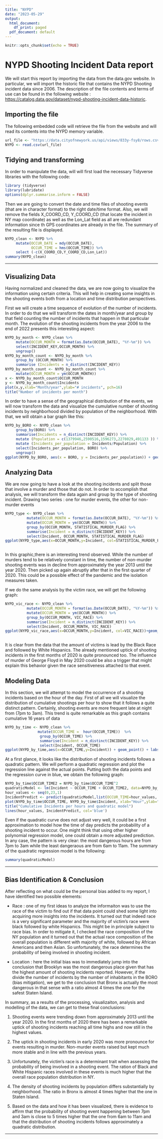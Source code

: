 ```yaml
---
title: "NYPD"
date: "2023-05-29"
output:
  html_document:
    df_print: paged
  pdf_document: default
---
```


```r
knitr::opts_chunk$set(echo = TRUE)
```

# NYPD Shooting Incident Data report

We will start this report by importing the data from the data.gov website. In particular, we will import the historic file that contains the NYPD Shooting incident data since 2006. The description of the file contents and terms of use can be found in the following website : <https://catalog.data.gov/dataset/nypd-shooting-incident-data-historic>.

## Importing the file

The following embedded code will retrieve the file from the website and will read its contents into the NYPD memory variable.

```r
url_file <- "https://data.cityofnewyork.us/api/views/833y-fsy8/rows.csv?accessType=DOWNLOAD"
NYPD <- read.csv(url_file)
```

## Tidying and transforming

In order to manipulate the data, will will first load the necessary Tidyverse libraries with the following code:

```r
library (tidyverse)
library(lubridate)
options(dplyr.summarise.inform = FALSE)
```

Then we are going to convert the date and time files of shooting events (that are in character format) to the right date/time format. Also, we will remove the fields X_COORD_CD, Y_COORD_CD (that locate the incident in NY map coordinate) as well as the Lon_Lat field as all are redundant information since th GPS coordinates are already in the file. The summary of the resulting file is displayed.

```r
NYPD_clean <- NYPD %>%
     mutate(OCCUR_DATE = mdy(OCCUR_DATE),
            OCCUR_TIME = hms(OCCUR_TIME)) %>%
     select (-c(X_COORD_CD,Y_COORD_CD,Lon_Lat))
summary(NYPD_clean)
```

------------------------------------------------------------------------

## Visualizing Data

Having normalized and cleaned the data, we are now going to visualize the information using certain criteria. This will help in creating some insights in the shooting events both from a location and time distribution perspectives.

First we will create a time sequence of evolution of the number of incidents. In order to do that we will transform the dates in month/year and group by that field counting the number of incidents that happen in that particular month. The evolution of the shooting incidents from the year 2006 to the end of 2022 presents this interesting aspect:

```r
NYPD_by_month <- NYPD_clean %>%
     mutate(OCCUR_MONTH = format(as.Date(OCCUR_DATE), "%Y-%m")) %>%
     select(INCIDENT_KEY,OCCUR_MONTH) %>%
     ungroup()
NYPD_by_month_count <- NYPD_by_month %>%
     group_by (OCCUR_MONTH) %>%
     summarise (Incidents = n_distinct(INCIDENT_KEY))
NYPD_by_month_count <- NYPD_by_month_count %>%
     mutate(OCCUR_MONTH = ym(OCCUR_MONTH))
x <- NYPD_by_month_count$OCCUR_MONTH
y <- NYPD_by_month_count$Incidents
plot(x,y,xlab="Month/year",ylab="# incidents", pch=16)
title("Number of incidents per month")
```

In order to have a sense of the geographical distribution of the events, we will now transform the data and visualize the cumulative number of shooting incidents by neighborhood divided by population of the neighborhood. With that, we will obtain a bar graph like this:

```r
NYPD_by_BORO <- NYPD_clean %>%
     group_by(BORO) %>%
     summarise(Incidents = n_distinct(INCIDENT_KEY)) %>%
     mutate (Population = c(1379946,2590516,1596273,2278029,491133 )) %>%
     mutate (Incidents_per_population = Incidents/Population) %>%  
     select(Incidents_per_population, BORO) %>%
     ungroup()
ggplot(NYPD_by_BORO, aes(x = BORO, y = Incidents_per_population)) + geom_bar(stat = "identity", fill = "#00bc6c") + ggtitle("Cumulative number of shooting per population by neighborhoods since 2006")
```

## Analyzing Data

We are now going to have a look at the shooting incidents and split those that involve a murder and those that do not. In order to accomplish that analysis, we will transform the data again and group by the type of shooting incident. Drawing two series : one for murder events, the other for non-murder events

```r
NYPD_type <- NYPD_clean %>%
          mutate(OCCUR_MONTH = format(as.Date(OCCUR_DATE), "%Y-%m")) %>%
          mutate(OCCUR_MONTH = ym(OCCUR_MONTH)) %>%
          group_by(OCCUR_MONTH, STATISTICAL_MURDER_FLAG) %>%
          summarise(Incident = n_distinct(INCIDENT_KEY)) %>%
          select(Incident, OCCUR_MONTH, STATISTICAL_MURDER_FLAG)
ggplot(NYPD_type,aes(x=OCCUR_MONTH,y=Incident, col=STATISTICAL_MURDER_FLAG))+geom_point() + labs(title="Shootings by month involving murder since 2006",
                                                                                                  x ="Month/Year", y = "Incidents", col="Murder?") + theme(legend.position="bottom")
```

In this graphic,there is an interesting trend observed. While the number of murders tend to be relatively constant in time, the number of non-murder shooting events was in decline from approximately the year 2013 until the year 2020. Then picked up again abruptly after that in the first quarter of 2020. This could be a possible effect of the pandemic and the isolation measures taken.

If we do the same analysis by the victim race, we will get the following graph:

```r
NYPD_vic_race <- NYPD_clean %>%
          mutate(OCCUR_MONTH = format(as.Date(OCCUR_DATE), "%Y-%m")) %>%
          mutate(OCCUR_MONTH = ym(OCCUR_MONTH)) %>%
          group_by(OCCUR_MONTH, VIC_RACE) %>%
          summarise(Incident = n_distinct(INCIDENT_KEY)) %>%
          select(Incident, OCCUR_MONTH, VIC_RACE)
ggplot(NYPD_vic_race,aes(x=OCCUR_MONTH,y=Incident, col=VIC_RACE))+geom_point() + labs(title="Shootings by month and victim race",
                                                                                                  x ="Month/Year", y = "Incidents", col="Victim Race") + theme(legend.position="bottom")
```

It is clear from the data that the amount of victims is lead by the Black Race and followed by White Hispanics. The already mentioned uptick of shooting incidents in the first months of 2020 is quite pronounced too. The influence of murder of George Floyd in May 2020 could be also a trigger that might explain this behavior given the race sensitiveness attached to that event.

## Modeling Data

In this section, we will attempt to model the occurrence of a shooting incidents based on the hour of the day. First of all we will visualize the distribution of cumulative shootings per hour to show that it follows a quite distinct pattern. Certainly, shooting events are more frequent late at night from (7pm to 3am). This trend is quite remarkable as this graph contains cumulative 16 years of data

```r
NYPD_by_time <- NYPD_clean %>%
               mutate(OCCUR_TIME =  hour(OCCUR_TIME))  %>%  
                group_by(OCCUR_TIME) %>%
                summarise(Incident = n_distinct(INCIDENT_KEY)) %>%
                select(Incident, OCCUR_TIME)
ggplot(NYPD_by_time,aes(x=OCCUR_TIME,y=Incident)) + geom_point() + labs(title="Cumulative shootings by time of the day", x="Hour of the day")
```

At a first glance, it looks like the distribution of shooting incidents follows a quadratic pattern. We will perform a quadratic regression and plot the regression line against the actual points. Putting both the data points and the regression curve in blue, we obtain the following graph:

```r
NYPD_by_time$OCCUR_TIME2 = NYPD_by_time$OCCUR_TIME^2
quadraticModel <- lm(Incident ~ OCCUR_TIME + OCCUR_TIME2, data=NYPD_by_time)
hour_values <- seq(0,23,1)
IncidentPredict <- predict(quadraticModel,list(OCCUR_TIME=hour_values, OCCUR_TIME2=hour_values^2))
plot(NYPD_by_time$OCCUR_TIME, NYPD_by_time$Incident, xlab="Hour",ylab="# incidents", pch=16)
title("Cumulative Incidents per hours and quadratic model")
lines(hour_values, IncidentPredict, col='blue')
```

Even if the quadratic curve does not adjust very well, it could be a first approximation to model how the time of day predicts the probability of a shooting incident to occur. One might think that using other higher polynomial regression model, one could obtain a more adjusted prediction. In any case, the pattern is very clear: the most dangerous hours are from 7pm to 3am while the least dangeraous are from 6am to 11am. The summary of the quadratic regression model is the following:

```r
summary(quadraticModel)
```

------------------------------------------------------------------------

## Bias Identification & Conclusion

After reflecting on what could be the personal bias added to my report, I have identified two possible elements:

-   Race : one of my first ideas to analyze the informaiton was to use the race of the victim to find out if that data point could shed some light into acquiring more insights into the incidents. It turned out that indeed race is a very significant parameter and the majority of victim's race were black followed by white Hispanics. This might be in principle subject to race bias. In order to mitigate it, I checked the race composition of the NY population and it turned out that the actual race composition of the overall population is different with majority of white, followed by African Americans and then Asian. So unfortunately, the race determines the probability of being involved in shooting incident.

-   Location : here the initial bias was to immediately jump into the conclusion that Brooklyn was the most dangerous place given that has the highest amount of shooting incidents reported. However, if the divide the number of incidents by the number of inhabitants in the BORO (bias mitigation), we get to the conclusion that Bronx is actually the most dangerous in that sense with a ratio almost 4 times the one for the safest Staten Island.

In summary, as a results of the processing, visualizaiton, analysis and modelling of the data, we can get to these final conclusions:

1.  Shooting events were trending down from approximately 2013 until the year 2020. In the first months of 2020 there has been a remarkable uptick of shooting incidents reaching all time highs and now still in the highest values.

2.  The uptick in shooting incidents in early 2020 was more pronounce for events resulting in murder. Non-murder events raised but kept much more stable and in line with the previous years.

3.  Unfortunately, the victim's race is a determinant trait when assessing the probability of being involved in a shooting event. The ration of Black and White Hispanic races involved in these events is much higher that the overall race population distribution in NY.

4.  The density of shooting incidents by population differs substantially by neighborhood. The ratio in Bronx is almost 4 times higher that the one in Staten Island.

5.  Based on the data and how it has been visualized, there is evidence to affirm that the probability of shooting event happening between 7pm and 3am is close to 5 times higher that the one from 6am to 11am and that the distribution of shooting incidents follows approximately a quadratic distribution.

------------------------------------------------------------------------
